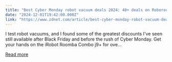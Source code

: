 ```yaml
---
title: "Best Cyber Monday robot vacuum deals 2024: 40+ deals on Roborock, iRobot, and more"
date: "2024-12-01T19:42:00.000Z"
link: "https://www.zdnet.com/article/best-cyber-monday-robot-vacuum-deals-2024-12-1/"
---
```


I test robot vacuums, and I found some of the greatest discounts I've seen still available after Black Friday and before the rush of Cyber Monday. Get your hands on the iRobot Roomba Combo j9+ for ove...

[Read more](https://www.zdnet.com/article/best-cyber-monday-robot-vacuum-deals-2024-12-1/)
